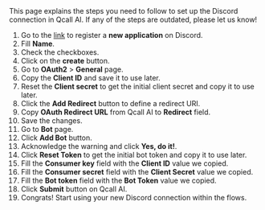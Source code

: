 
<Info>
    This page explains the steps you need to follow to set up the Discord
    connection in Qcall AI. If any of the steps are outdated, please let us know!
</Info>

1. Go to the [link](https://discord.com/developers/applications) to register a **new application** on Discord.
1. Fill **Name**.
1. Check the checkboxes.
1. Click on the **create** button.
1. Go to **OAuth2** > **General** page.
1. Copy the **Client ID** and save it to use later.
1. Reset the **Client secret** to get the initial client secret and copy it to use later.
1. Click the **Add Redirect** button to define a redirect URI.
1. Copy **OAuth Redirect URL** from Qcall AI to **Redirect** field.
1. Save the changes.
1. Go to **Bot** page.
1. Click **Add Bot** button.
1. Acknowledge the warning and click **Yes, do it!**.
1. Click **Reset Token** to get the initial bot token and copy it to use later.
1. Fill the **Consumer key** field with the **Client ID** value we copied.
1. Fill the **Consumer secret** field with the **Client Secret** value we copied.
1. Fill the **Bot token** field with the **Bot Token** value we copied.
1. Click **Submit** button on Qcall AI.
1. Congrats! Start using your new Discord connection within the flows.
